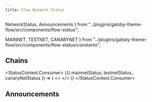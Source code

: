 ```yaml
---
title: Flow Network Status
---
```


  NetworkStatus,
  Announcements
} from "../plugins/gatsby-theme-flow/src/components/flow-status";


  MAINNET,
  TESTNET,
  CANARYNET
} from "../plugins/gatsby-theme-flow/src/components/flow-status/constants";

## Chains

<StatusContext.Consumer>
  {({ mainnetStatus, testnetStatus, canaryNetStatus }) => (
    <>
      <NetworkStatus
        status={mainnetStatus}
        networkName={MAINNET}
        networkVersion="10"
        versionUrl=""
        nextSporkDate="July 21, 2021"
      />
      <NetworkStatus
        status={testnetStatus}
        networkName={TESTNET}
        networkVersion="24"
        versionUrl=""
        nextSporkDate="July 20, 2021"
      />
      <NetworkStatus
      status={canaryNetStatus}
        networkName={CANARYNET}
        networkVersion="6"
        versionUrl=""
        nextSporkDate="July 20, 2021"
      />
    </>
  )}
</StatusContext.Consumer>

## Announcements

<Announcements />
